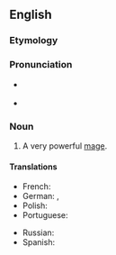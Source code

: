 ==English==

===Etymology===
{{prefix|en|arch|mage}}

===Pronunciation===
* {{a|RP}} {{IPA|en|/ˈɑːtʃmeɪdʒ/}}
* {{a|GA}} {{IPA|en|/ˈɑːrt͡ʃmeɪdʒ/}}

===Noun===
{{en-noun|archmagi|s}}

# {{lb|en|fantasy}} A very powerful [[mage]].

====Translations====
{{trans-top|a very powerful mage}}
* French: {{t+|fr|archimage|m}}
* German: {{t|de|Erzmagier|m}}, {{t|de|Erzmagierin|f}}
* Polish: {{t|pl|arcymag|m}}
* Portuguese: {{t|pt|arquimago|m}}
{{trans-mid}}
* Russian: {{t|ru|архима́г|m}}
* Spanish: {{t|es|archimago|m}}
{{trans-bottom}}
